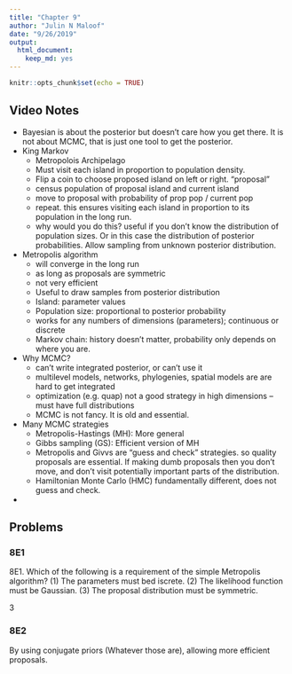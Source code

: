 ```yaml
---
title: "Chapter 9"
author: "Julin N Maloof"
date: "9/26/2019"
output: 
  html_document: 
    keep_md: yes
---
```


```r
knitr::opts_chunk$set(echo = TRUE)
```

## Video Notes

* Bayesian is about the posterior but doesn't care how you get there.  It is not about MCMC, that is just one tool to get the posterior.
* King Markov
  - Metropolois Archipelago
  - Must visit each island in proportion to population density.
  - Flip a coin to choose proposed island on left or right. "proposal"
  - census population of proposal island and current island
  - move to proposal with probability of prop  pop / current pop
  - repeat.  this ensures visiting each island in proportion to its population in the long run.
  - why would you do this?  useful if you don't know the distribution of population sizes.  Or in this case the distribution of posterior probabilities.  Allow sampling from unknown posterior distribution.
* Metropolis algorithm
  - will converge in the long run
  - as long as proposals are symmetric
  - not very efficient
  - Useful to draw samples from posterior distribution
  - Island: parameter values
  - Population size: proportional to posterior probability
  - works for any numbers of dimensions (parameters); continuous or discrete
  - Markov chain: history doesn't matter, probability only depends on where you are.
* Why MCMC?
  - can't write integrated posterior, or can't use it
  - multilevel models, networks, phylogenies, spatial models are are hard to get integrated
  - optimization (e.g. quap) not a good strategy in high dimensions -- must have full distributions
  - MCMC is not fancy.  It is old and essential.
* Many MCMC strategies
  - Metropolis-Hastings (MH): More general
  - Gibbs sampling (GS): Efficient version of MH
  - Metropolis and Givvs are "guess and check" strategies.  so quality proposals are essential.  If making dumb proposals then you don't move, and don't visit potentially important parts of the distribution.
  - Hamiltonian Monte Carlo (HMC) fundamentally different, does not guess and check.
* 

## Problems

### 8E1

8E1. Which of the following is a requirement of the simple Metropolis algorithm?
(1) The parameters must bed iscrete.
(2) The likelihood function must be Gaussian.
(3) The proposal distribution must be symmetric.

3

### 8E2

By using conjugate priors (Whatever those are), allowing more efficient proposals.

